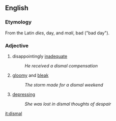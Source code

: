 ==English==
=== Etymology ===
From the Latin ''dies'', day, and ''mali'', bad ("bad day").

=== Adjective ===
# disappointingly [[inadequate]]
#:''He received a dismal compensation''
# [[gloomy]] and [[bleak]]
#:''The storm made for a dismal weekend''
# [[depressing]]
#:''She was lost in dismal thoughts of despair''

[[it:dismal]]
